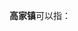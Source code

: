 '''高家镇'''可以指：
{{PRC admin/disambig|33/08/03/114/000|36/02/81/111/000|50/02/30/109/000|51/14/21/125/000|61/03/02/103/000}}
{{disambig|cat=三字中国镇名消歧义}}